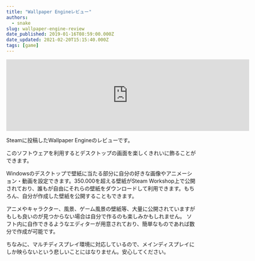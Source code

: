 ```yaml
---
title: "Wallpaper Engineレビュー"
authors:
  - snake
slug: wallpaper-engine-review
date_published: 2019-01-16T08:59:00.000Z
date_updated: 2021-02-20T15:15:40.000Z
tags: [game]
---
```


<iframe src="https://store.steampowered.com/widget/431960/" frameborder="0" width="646" height="190"></iframe>

Steamに投稿したWallpaper Engineのレビューです。

このソフトウェアを利用するとデスクトップの画面を楽しくきれいに飾ることができます。

Windowsのデスクトップで壁紙に当たる部分に自分の好きな画像やアニメーション・動画を設定できます。350.000を超える壁紙がSteam Workshop上で公開されており、誰もが自由にそれらの壁紙をダウンロードして利用できます。もちろん、自分が作成した壁紙を公開することもできます。

アニメやキャラクター、風景、ゲーム風景の壁紙等、大量に公開されていますがもしも良いのが見つからない場合は自分で作るのも楽しみかもしれません。
ソフト内に自作できるようなエディターが用意されており、簡単なものであれば数分で作成が可能です。

ちなみに、マルチディスプレイ環境に対応しているので、メインディスプレイにしか映らないという悲しいことにはなりません。安心してください。
